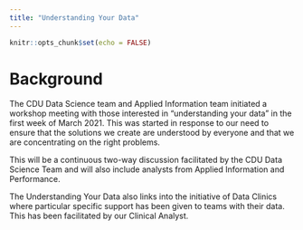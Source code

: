 ```yaml
---
title: "Understanding Your Data"
---
```


```r
knitr::opts_chunk$set(echo = FALSE)
```

# Background

The CDU Data Science team and Applied Information team initiated a workshop meeting with those interested in "understanding your data" in the first week of March 2021. This was started in response to our need to ensure that the solutions we create are understood by everyone and that we are concentrating on the right problems.

This will be a continuous two-way discussion facilitated by the CDU Data Science Team and will also include analysts from Applied Information and Performance. 

The Understanding Your Data also links into the initiative of Data Clinics where particular specific support has been given to teams with their data. This has been facilitated by our Clinical Analyst.
